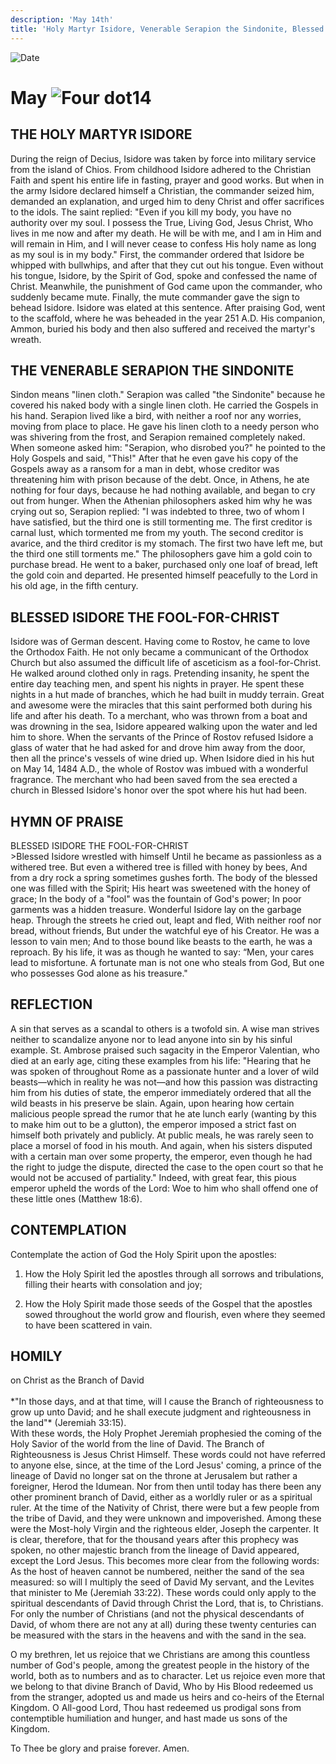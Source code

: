 ```yaml
---
description: 'May 14th'
title: 'Holy Martyr Isidore, Venerable Serapion the Sindonite, Blessed Isidore the Fool for Christ'
---
```


<CustomPaginator />
<RunningHead />

<Image src="/title-imprint.png" height={68} width={50} alt="Date" className="title-imprint"/>

# <div id="date">May <Image className="four-dot" src="/four-dot.png" height={15} width={15} alt="Four dot" />14</div>

## THE HOLY MARTYR ISIDORE

During the reign of Decius, Isidore was taken by force into military service from the island of Chios. From childhood Isidore adhered to the Christian Faith and spent his entire life in fasting, prayer and good works. But when in the army Isidore declared himself a Christian, the commander seized him, demanded an explanation, and urged him to deny Christ and offer sacrifices to the idols. The saint replied: "Even if you kill my body, you have no authority over my soul. I possess the True, Living God, Jesus Christ, Who lives in me now and after my death. He will be with me, and I am in Him and will remain in Him, and I will never cease to confess His holy name as long as my soul is in my body." First, the commander ordered that Isidore be whipped with bullwhips, and after that they cut out his tongue. Even without his tongue, Isidore, by the Spirit of God, spoke and confessed the name of Christ. Meanwhile, the punishment of God came upon the commander, who suddenly became mute. Finally, the mute commander gave the sign to behead Isidore. Isidore was elated at this sentence. After praising God, went to the scaffold, where he was beheaded in the year 251 A.D. His companion, Ammon, buried his body and then also suffered and received the martyr's wreath.

## THE VENERABLE SERAPION THE SINDONITE

Sindon means "linen cloth." Serapion was called "the Sindonite" because he covered his naked body with a single linen cloth. He carried the Gospels in his hand. Serapion lived like a bird, with neither a roof nor any worries, moving from place to place. He gave his linen cloth to a needy person who was shivering from the frost, and Serapion remained completely naked. When someone asked him: "Serapion, who disrobed you?" he pointed to the Holy Gospels and said, "This!" After that he even gave his copy of the Gospels away as a ransom for a man in debt, whose creditor was threatening him with prison because of the debt. Once, in Athens, he ate nothing for four days, because he had nothing available, and began to cry out from hunger. When the Athenian philosophers asked him why he was crying out so, Serapion replied: "I was indebted to three, two of whom I have satisfied, but the third one is still tormenting me. The first creditor is carnal lust, which tormented me from my youth. The second creditor is avarice, and the third creditor is my stomach. The first two have left me, but the third one still torments me." The philosophers gave him a gold coin to purchase bread. He went to a baker, purchased only one loaf of bread, left the gold coin and departed. He presented himself peacefully to the Lord in his old age, in the fifth century.

## BLESSED ISIDORE THE FOOL-FOR-CHRIST

Isidore was of German descent. Having come to Rostov, he came to love the Orthodox Faith. He not only became a communicant of the Orthodox Church but also assumed the difficult life of asceticism as a fool-for-Christ. He walked around clothed only in rags. Pretending insanity, he spent the entire day teaching men, and spent his nights in prayer. He spent these nights in a hut made of branches, which he had built in muddy terrain. Great and awesome were the miracles that this saint performed both during his life and after his death. To a merchant, who was thrown from a boat and was drowning in the sea, Isidore appeared walking upon the water and led him to shore. When the servants of the Prince of Rostov refused Isidore a glass of water that he had asked for and drove him away from the door, then all the prince's vessels of wine dried up. When Isidore died in his hut on May 14, 1484 A.D., the whole of Rostov was imbued with a wonderful fragrance. The merchant who had been saved from the sea erected a church in Blessed Isidore's honor over the spot where his hut had been.


## HYMN OF PRAISE
<div style={{textAlign:'center', color:'crimson', fontWeight:'bold'}}>
BLESSED ISIDORE THE FOOL-FOR-CHRIST
</div>
>Blessed Isidore wrestled with himself  
Until he became as passionless as a withered tree.  
But even a withered tree is filled with honey by bees,  
And from a dry rock a spring sometimes gushes forth.  
The body of the blessed one was filled with the Spirit;  
His heart was sweetened with the honey of grace;  
In the body of a "fool" was the fountain of God's power;  
In poor garments was a hidden treasure.  
Wonderful Isidore lay on the garbage heap.  
Through the streets he cried out, leapt and fled,  
With neither roof nor bread, without friends,  
But under the watchful eye of his Creator.  
He was a lesson to vain men;  
And to those bound like beasts to the earth, he was a reproach.  
By his life, it was as though he wanted to say:  
“Men, your cares lead to misfortune.  
A fortunate man is not one who steals from God,  
But one who possesses God alone as his treasure."  


## REFLECTION

A sin that serves as a scandal to others is a twofold sin. A wise man strives neither to scandalize anyone nor to lead anyone into sin by his sinful example. St. Ambrose praised such sagacity in the Emperor Valentian, who died at an early age, citing these examples from his life: "Hearing that he was spoken of throughout Rome as a passionate hunter and a lover of wild beasts—which in reality he was not—and how this passion was distracting him from his duties of state, the emperor immediately ordered that all the wild beasts in his preserve be slain. Again, upon hearing how certain malicious people spread the rumor that he ate lunch early (wanting by this to make him out to be a glutton), the emperor imposed a strict fast on himself both privately and publicly. At public meals, he was rarely seen to place a morsel of food in his mouth. And again, when his sisters disputed with a certain man over some property, the emperor, even though he had the right to judge the dispute, directed the case to the open court so that he would not be accused of partiality." Indeed, with great fear, this pious emperor upheld the words of the Lord: Woe to him who shall offend one of these little ones (Matthew 18:6).


## CONTEMPLATION

Contemplate the action of God the Holy Spirit upon the apostles:

1. How the Holy Spirit led the apostles through all sorrows and tribulations, filling their hearts with consolation and joy;

2. How the Holy Spirit made those seeds of the Gospel that the apostles sowed throughout the world grow and flourish, even where they seemed to have been scattered in vain.


## HOMILY
<div style={{textAlign:'center', color:'crimson', fontWeight:'bold'}}>
on Christ as the Branch of David
</div><br />
<div style={{textAlign:'right'}}>
*"In those days, and at that time, will I cause the Branch of righteousness to grow up unto David; and he shall execute judgment and righteousness in the land"* (Jeremiah 33:15).
</div>
With these words, the Holy Prophet Jeremiah prophesied the coming of the Holy Savior of the world from the line of David. The Branch of Righteousness is Jesus Christ Himself. These words could not have referred to anyone else, since, at the time of the Lord Jesus' coming, a prince of the lineage of David no longer sat on the throne at Jerusalem but rather a foreigner, Herod the Idumean. Nor from then until today has there been any other prominent branch of David, either as a worldly ruler or as a spiritual ruler. At the time of the Nativity of Christ, there were but a few people from the tribe of David, and they were unknown and impoverished. Among these were the Most-holy Virgin and the righteous elder, Joseph the carpenter. It is clear, therefore, that for the thousand years after this prophecy was spoken, no other majestic branch from the lineage of David appeared, except the Lord Jesus. This becomes more clear from the following words: As the host of heaven cannot be numbered, neither the sand of the sea measured: so will I multiply the seed of David My servant, and the Levites that minister to Me (Jeremiah 33:22). These words could only apply to the spiritual descendants of David through Christ the Lord, that is, to Christians. For only the number of Christians (and not the physical descendants of David, of whom there are not any at all) during these twenty centuries can be measured with the stars in the heavens and with the sand in the sea.

O my brethren, let us rejoice that we Christians are among this countless number of God's people, among the greatest people in the history of the world, both as to numbers and as to character. Let us rejoice even more that we belong to that divine Branch of David, Who by His Blood redeemed us from the stranger, adopted us and made us heirs and co-heirs of the Eternal Kingdom. O All-good Lord, Thou hast redeemed us prodigal sons from contemptible humiliation and hunger, and hast made us sons of the Kingdom.

To Thee be glory and praise forever. Amen.